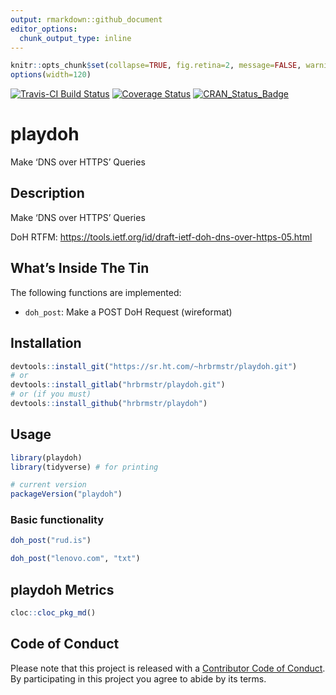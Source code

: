 ```yaml
---
output: rmarkdown::github_document
editor_options: 
  chunk_output_type: inline
---
```

```r
knitr::opts_chunk$set(collapse=TRUE, fig.retina=2, message=FALSE, warning=FALSE)
options(width=120)
```

[![Travis-CI Build Status](https://travis-ci.org/hrbrmstr/playdoh.svg?branch=master)](https://travis-ci.org/hrbrmstr/playdoh) 
[![Coverage Status](https://codecov.io/gh/hrbrmstr/playdoh/branch/master/graph/badge.svg)](https://codecov.io/gh/hrbrmstr/playdoh)
[![CRAN_Status_Badge](http://www.r-pkg.org/badges/version/playdoh)](https://cran.r-project.org/package=playdoh)

# playdoh

Make 'DNS over HTTPS' Queries

## Description

Make 'DNS over HTTPS' Queries

DoH RTFM: <https://tools.ietf.org/id/draft-ietf-doh-dns-over-https-05.html>

## What's Inside The Tin

The following functions are implemented:

- `doh_post`: Make a POST DoH Request (wireformat)

## Installation

```r
devtools::install_git("https://sr.ht.com/~hrbrmstr/playdoh.git")
# or
devtools::install_gitlab("hrbrmstr/playdoh.git")
# or (if you must)
devtools::install_github("hrbrmstr/playdoh")
```

## Usage

```r
library(playdoh)
library(tidyverse) # for printing

# current version
packageVersion("playdoh")

```

### Basic functionality

```r
doh_post("rud.is")

doh_post("lenovo.com", "txt")
```

## playdoh Metrics

```r
cloc::cloc_pkg_md()
```

## Code of Conduct

Please note that this project is released with a [Contributor Code of Conduct](CONDUCT.md). 
By participating in this project you agree to abide by its terms.

